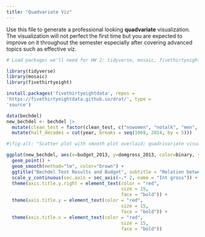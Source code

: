 ```yaml
---
title: "Quadvariate Viz"
---
```


Use this file to generate a professional looking **quadvariate** visualization.  The visualization will not perfect the first time but you are expected to improve on it throughout the semester especially after covering advanced topics such as effective viz.

```r
# Load packages we'll need for HW 2: tidyverse, mosaic, fivethirtyeight (mosaicData will be loaded automatically when loading the mosaic package)

library(tidyverse)
library(mosaic)
library(fivethirtyeight)

```

```r
install.packages('fivethirtyeightdata', repos =
'https://fivethirtyeightdata.github.io/drat/', type =
'source')
```

```r
data(bechdel)
new_bechdel <- bechdel |>
  mutate(clean_test = factor(clean_test, c("nowomen", "notalk", "men", "dubious", "ok"))) |>
  mutate(half_decades = cut(year, breaks = seq(1969, 2014, by = 5)))
```


```r
#|fig-alt: "Scatter plot with smooth plot overlaid; quadrivariate visualization showing somewhat strong, positive correlation between dom gross and budget as well as int gross and budget for 2013"

ggplot(new_bechdel, aes(x=budget_2013, y=domgross_2013, color=binary, y.right = intgross_2013)) +
  geom_point() +
  geom_smooth(method="lm", color="brown") + 
  ggtitle("Bechdel Test Results and Budget", subtitle = "Relation between dom gross, int gross, budget, and pass/fail status in the year 2013") +
  scale_y_continuous(sec.axis = sec_axis(~.* 2, name = "Int gross")) + 
  theme(axis.title.y.right = element_text(color = "red", 
                                          size = 15,
                                          face = "bold")) +
  theme(axis.title.y = element_text(color = "red", 
                                          size = 15,
                                          face = "bold")) +
  theme(axis.title.x = element_text(color = "red", 
                                          size = 15,
                                          face = "bold"))
```



